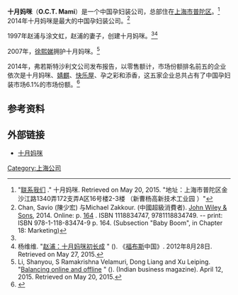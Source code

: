 '''十月妈咪'''（'''O.C.T. Mami'''）是一个中国孕妇装公司，总部住在[[上海市|上海市]][[普陀区_(上海市)|普陀区]]。<ref>"[http://www.octmami.com/about_us.php?page=8 联系我们] {{Wayback|url=http://www.octmami.com/about_us.php?page=8 |date=20150325000540 }}." 十月妈咪. Retrieved on May 20, 2015. "地址：上海市普陀区金沙江路1340弄172支弄A区16号楼2-3楼 （新曹杨高新技术工业园 ）"</ref> 2014年十月妈咪是最大的中国孕妇装公司。<ref name=ChanZakhourp164>Chan, Savio (陳少宏)<!-- http://www.worldjournal.com/2174140/article-%E9%99%B3%E5%B0%91%E5%AE%8F-18%E6%97%A5%E8%AB%87%E4%B8%AD%E5%9C%8B%E8%B6%85%E7%B4%9A%E6%B6%88%E8%B2%BB%E8%80%85/?ref=%E4%BC%91%E5%A3%AB%E9%A0%93/%E9%81%94%E6%8B%89%E6%96%AF - http://www.webcitation.org/6YoBp6L9u -->与Michael Zakkour. ''{{link-en|China's Super Consumers: What 1 Billion Customers Want and How to Sell it to Them|China's Super Consumers}}'' (中國超級消費者). [[John_Wiley_&_Sons|John Wiley & Sons]], 2014. Online: p. [https://books.google.com/books?id=13LvBQAAQBAJ&pg=PA164 164] {{Wayback|url=https://books.google.com/books?id=13LvBQAAQBAJ&pg=PA164 |date=20160423022125 }}. ISBN 1118834747, 9781118834749. -- print: ISBN 978-1-118-83474-9 p. 164. (Subsection "Baby Boom", in Chapter 18: Marketing)</ref>

1997年赵浦与涂文虹，赵浦的妻子，创建十月妈咪。<ref name=ChanZakhourp164/><ref name=ForbesYang>杨维维. "[http://3g.forbeschina.com/review/201208/0019601.shtml 赵浦：十月妈咪初长成] {{WebCite|url=https://www.webcitation.org/6YoqmpbZQ?url=http://3g.forbeschina.com/review/201208/0019601.shtml |date=20150526181142 |dateformat=iso }}" (). 《[[福布斯|福布斯]]中国》. 2012年8月28日. Retrieved on May 27, 2015.</ref>

2007年，[[徐熙娣|徐熙娣]]拥护十月妈咪。<ref>Li, Shanyou, S Ramakrishna Velamuri, Dong Liang and Xu Leiping. "[http://businesstoday.intoday.in/story/oct-mami-faces-challenge-to-balance-online-and-offline-sales/1/217144.html Balancing online and offline] {{WebCite|url=https://www.webcitation.org/6Yehs3A7p?url=http://businesstoday.intoday.in/story/oct-mami-faces-challenge-to-balance-online-and-offline-sales/1/217144.html |date=20150520020851 |dateformat=iso }}" (). {{link-en|Business Today (business magazine)|Business Today}} (Indian business magazine). April 12, 2015. Retrieved on May 20, 2015.</ref>

2014年，弗若斯特沙利文公司发布报告，以零售额计，市场份额排名前五的企业依次是十月妈咪、[[婧麒|婧麒]]、[[快乐屋|快乐屋]]、孕之彩和添香，这五家企业总共占有了中国孕妇装市场6.1%的市场份额。<ref>{{cite news |title=弗若斯特沙利文公司发表中国孕产用品市场研究报告 - 中国日报网 |url=https://caijing.chinadaily.com.cn/2016-09/14/content_26798965.htm |accessdate=2021-11-04 |work=中国日报网 |archive-date=2021-11-04 |archive-url=https://web.archive.org/web/20211104063935/https://caijing.chinadaily.com.cn/2016-09/14/content_26798965.htm }}</ref>

==参考资料==
{{reflist}}

==外部链接==
* [http://www.octmami.com 十月妈咪]{{Wayback|url=http://www.octmami.com/ |date=20150520150833 }}
[[Category:上海公司|Category:上海公司]]